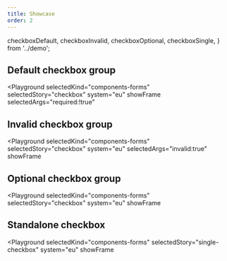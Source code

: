 ```yaml
---
title: Showcase
order: 2
---
```


  checkboxDefault,
  checkboxInvalid,
  checkboxOptional,
  checkboxSingle,
} from '../demo';

## Default checkbox group

<Playground
  selectedKind="components-forms"
  selectedStory="checkbox"
  system="eu"
  showFrame
  selectedArgs="required:!true"
>
  <Html markup={checkboxDefault} />
</Playground>

## Invalid checkbox group

<Playground
  selectedKind="components-forms"
  selectedStory="checkbox"
  system="eu"
  selectedArgs="invalid:true"
  showFrame
>
  <Html markup={checkboxInvalid} />
</Playground>

## Optional checkbox group

<Playground
  selectedKind="components-forms"
  selectedStory="checkbox"
  system="eu"
  showFrame
>
  <Html markup={checkboxOptional} />
</Playground>

## Standalone checkbox

<Playground
  selectedKind="components-forms"
  selectedStory="single-checkbox"
  system="eu"
  showFrame
>
  <Html markup={checkboxSingle} />
</Playground>

